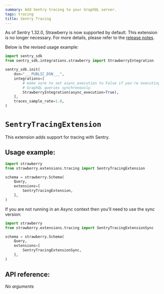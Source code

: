 ```yaml
---
summary: Add Sentry tracing to your GraphQL server.
tags: tracing
title: Sentry Tracing
---
```


<Warning>


As of Sentry 1.32.0, Strawberry is now supported by default. This extension is
no longer necessary. For more details, please refer to the
[release notes](https://github.com/getsentry/sentry-python/releases/tag/1.32.0).

Below is the revised usage example:

```python
import sentry_sdk
from sentry_sdk.integrations.strawberry import StrawberryIntegration

sentry_sdk.init(
    dsn="___PUBLIC_DSN___",
    integrations=[
        # make sure to set async_execution to False if you're executing
        # GraphQL queries synchronously
        StrawberryIntegration(async_execution=True),
    ],
    traces_sample_rate=1.0,
)
```

</Warning>


# `SentryTracingExtension`

This extension adds support for tracing with Sentry.

## Usage example:

```python
import strawberry
from strawberry.extensions.tracing import SentryTracingExtension

schema = strawberry.Schema(
    Query,
    extensions=[
        SentryTracingExtension,
    ],
)
```

<Note>


If you are not running in an Async context then you'll need to use the sync
version:

```python
import strawberry
from strawberry.extensions.tracing import SentryTracingExtensionSync

schema = strawberry.Schema(
    Query,
    extensions=[
        SentryTracingExtensionSync,
    ],
)
```

</Note>


## API reference:

*No arguments*